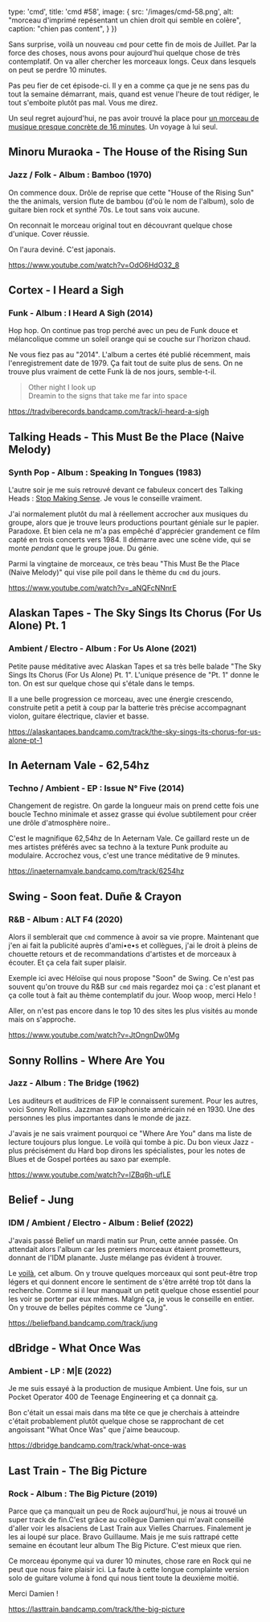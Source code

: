 

  type: 'cmd',
  title: 'cmd #58',
  image: {
    src: '/images/cmd-58.png',
    alt: "morceau d'imprimé repésentant un chien droit qui semble en colère",
    caption: "chien pas content",
  }
})


Sans surprise, voilà un nouveau `cmd` pour cette fin de mois de Juillet. Par la
force des choses, nous avons pour aujourd'hui quelque chose de très
contemplatif. On va aller chercher les morceaux longs. Ceux dans lesquels on
peut se perdre 10 minutes.

Pas peu fier de cet épisode-ci. Il y en a comme ça que je ne sens pas du tout la
semaine démarrant, mais, quand est venue l'heure de tout rédiger, le tout
s'emboite plutôt pas mal. Vous me direz.

Un seul regret aujourd'hui, ne pas avoir trouvé la place pour [un morceau de
musique presque concrète de 16
minutes](https://orenambarchi.bandcamp.com/track/hubris-part-3). Un voyage à lui
seul.



## Minoru Muraoka - The House of the Rising Sun

### Jazz / Folk - Album : Bamboo (1970)

On commence doux. Drôle de reprise que cette "House of the Rising Sun" the the
animals, version flute de bambou (d'où le nom de l'album), solo de guitare bien
rock et synthé 70s. Le tout sans voix aucune.

On reconnait le morceau original tout en découvrant quelque chose d'unique.
Cover réussie.

On l'aura deviné. C'est japonais.

https://www.youtube.com/watch?v=OdO6HdO32_8



## Cortex - I Heard a Sigh

### Funk - Album :  I Heard A Sigh (2014)

Hop hop. On continue pas trop perché avec un peu de Funk douce et mélancolique
comme un soleil orange qui se couche sur l'horizon chaud.

Ne vous fiez pas au "2014". L'album a certes été publié récemment, mais
l'enregistrement date de 1979. Ça fait tout de suite plus de sens. On ne trouve
plus vraiment de cette Funk là de nos jours, semble-t-il.

> Other night I look up<br/>
> Dreamin to the signs that take me far into space

https://tradviberecords.bandcamp.com/track/i-heard-a-sigh



## Talking Heads - This Must Be the Place (Naive Melody)

### Synth Pop - Album : Speaking In Tongues (1983)

L'autre soir je me suis retrouvé devant ce fabuleux concert des Talking Heads :
[Stop Making Sense](https://www.youtube.com/watch?v=_CUvkrtqbIM). Je vous le
conseille vraiment.

J'ai normalement plutôt du mal à réellement accrocher aux musiques du groupe,
alors que je trouve leurs productions pourtant géniale sur le papier. Paradoxe.
Et bien cela ne m'a pas empêché d'apprécier grandement ce film capté en trois
concerts vers 1984. Il démarre avec une scène vide, qui se monte _pendant_ que
le groupe joue. Du génie.

Parmi la vingtaine de morceaux, ce très beau "This Must Be the Place (Naive
Melody)" qui vise pile poil dans le thème du `cmd` du jours.

https://www.youtube.com/watch?v=_aNQFcNNnrE



## Alaskan Tapes - The Sky Sings Its Chorus (For Us Alone) Pt. 1

### Ambient / Electro - Album : For Us Alone (2021)

Petite pause méditative avec Alaskan Tapes et sa très belle balade "The Sky
Sings Its Chorus (For Us Alone) Pt. 1". L'unique présence de "Pt. 1" donne le
ton. On est sur quelque chose qui s'étale dans le temps.

Il a une belle progression ce morceau, avec une énergie crescendo, construite
petit a petit à coup par la batterie très précise accompagnant violon, guitare
électrique, clavier et basse.

https://alaskantapes.bandcamp.com/track/the-sky-sings-its-chorus-for-us-alone-pt-1



## In Aeternam Vale - 62,54hz

### Techno / Ambient - EP : Issue N° Five (2014)

Changement de registre. On garde la longueur mais on prend cette fois une boucle
Techno minimale et assez grasse qui évolue subtilement pour créer une drôle
d'atmosphère noire..

C'est le magnifique 62,54hz de In Aeternam Vale. Ce gaillard reste un de mes
artistes préférés avec sa techno à la texture Punk produite au modulaire.
Accrochez vous, c'est une trance méditative de 9 minutes.

https://inaeternamvale.bandcamp.com/track/6254hz



## Swing - Soon feat. Duñe & Crayon

### R&B - Album : ALT F4 (2020)

Alors il semblerait que `cmd` commence à avoir sa vie propre. Maintenant que
j'en ai fait la publicité auprès d'ami•e•s et collègues, j'ai le droit à pleins
de chouette retours et de recommandations d'artistes et de morceaux à écouter.
Et ça cela fait super plaisir.

Exemple ici avec Héloïse qui nous propose "Soon" de Swing. Ce n'est pas souvent
qu'on trouve du R&B sur `cmd` mais regardez moi ça : c'est planant et ça colle
tout à fait au thème contemplatif du jour. Woop woop, merci Helo !

Aller, on n'est pas encore dans le top 10 des sites les plus visités au monde
mais on s'approche.

https://www.youtube.com/watch?v=JtOngnDw0Mg



## Sonny Rollins - Where Are You

### Jazz - Album : The Bridge (1962)

Les auditeurs et auditrices de FIP le connaissent surement. Pour les autres,
voici Sonny Rollins. Jazzman saxophoniste américain né en 1930. Une des
personnes les plus importantes dans le monde de jazz.

J'avais je ne sais vraiment pourquoi ce "Where Are You" dans ma liste de lecture
toujours plus longue. Le voilà qui tombe à pic. Du bon vieux Jazz - plus
précisément du Hard bop dirons les spécialistes, pour les notes de Blues et de
Gospel portées au saxo par exemple.

https://www.youtube.com/watch?v=lZBq6h-ufLE



## Belief - Jung

### IDM / Ambient / Electro - Album : Belief (2022)

J'avais passé Belief un mardi matin sur Prun, cette année passée. On attendait
alors l'album car les premiers morceaux étaient prometteurs, donnant de l'IDM
planante. Juste mélange pas évident à trouver.

Le [voilà](https://beliefband.bandcamp.com/album/belief), cet album. On y trouve
quelques morceaux qui sont peut-être trop légers et qui donnent encore le
sentiment de s'être arrêté trop tôt dans la recherche. Comme si il leur manquait
un petit quelque chose essentiel pour les voir se porter par eux mêmes. Malgré
ça, je vous le conseille en entier. On y trouve de belles pépites comme ce
"Jung".

https://beliefband.bandcamp.com/track/jung



## dBridge - What Once Was

### Ambient - LP : M|E (2022)

Je me suis essayé à la production de musique Ambient. Une fois, sur un Pocket
Operator 400 de Teenage Engineering et ça donnait
[ça](https://soundcloud.com/guillaumewuip/fif).

Bon c'était un essai mais dans ma tête ce que je cherchais à atteindre c'était
probablement plutôt quelque chose se rapprochant de cet angoissant "What Once
Was" que j'aime beaucoup.

https://dbridge.bandcamp.com/track/what-once-was



## Last Train - The Big Picture

### Rock - Album : The Big Picture (2019)

Parce que ça manquait un peu de Rock aujourd'hui, je nous ai trouvé un super
track de fin.C'est grâce au collègue Damien qui m'avait conseillé d'aller voir
les alsaciens de Last Train aux Vielles Charrues. Finalement je les ai loupé sur
place. Bravo Guillaume. Mais je me suis rattrapé cette semaine en écoutant leur
album The Big Picture. C'est mieux que rien.

Ce morceau éponyme qui va durer 10 minutes, chose rare en Rock qui ne peut que
nous faire plaisir ici. La faute à cette longue complainte version solo de
guitare volume à fond qui nous tient toute la deuxième moitié.

Merci Damien !

https://lasttrain.bandcamp.com/track/the-big-picture

